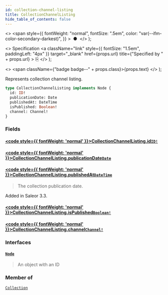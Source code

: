 ```yaml
---
id: collection-channel-listing
title: CollectionChannelListing
hide_table_of_contents: false
---
```


  <>
    <span
      style={{
        fontWeight: "normal",
        fontSize: ".5em",
        color: "var(--ifm-color-secondary-darkest)",
      }}
    >
      &nbsp;●&nbsp;
    </span>
  </>
);

  <>
    Specification
    <a
      className="link"
      style={{ fontSize: "1.5em", paddingLeft: "4px" }}
      target="\_blank"
      href={props.url}
      title={"Specified by " + props.url}
    >
      ⎘
    </a>
  </>
);

  <>
    <span className={"badge badge--" + props.class}>{props.text}</span>
  </>
);

Represents collection channel listing.

```graphql
type CollectionChannelListing implements Node {
  id: ID!
  publicationDate: Date
  publishedAt: DateTime
  isPublished: Boolean!
  channel: Channel!
}
```

### Fields

#### [<code style={{ fontWeight: 'normal' }}>CollectionChannelListing.<b>id</b></code>](#)<Bullet />[`ID!`](../../api-reference/miscellaneous/scalars/id) <Badge class="secondary" text="non-null"/> <Badge class="secondary" text="scalar"/> <Badge class="secondary" text="miscellaneous"/>

>

#### [<code style={{ fontWeight: 'normal' }}>CollectionChannelListing.<b>publicationDate</b></code>](#)<Bullet />[`Date`](../../api-reference/miscellaneous/scalars/date) <Badge class="secondary" text="scalar"/> <Badge class="secondary" text="miscellaneous"/>

>

#### [<code style={{ fontWeight: 'normal' }}>CollectionChannelListing.<b>publishedAt</b></code>](#)<Bullet />[`DateTime`](../../api-reference/miscellaneous/scalars/date-time) <Badge class="secondary" text="scalar"/> <Badge class="secondary" text="miscellaneous"/>

> The collection publication date.

Added in Saleor 3.3.

>

#### [<code style={{ fontWeight: 'normal' }}>CollectionChannelListing.<b>isPublished</b></code>](#)<Bullet />[`Boolean!`](../../api-reference/miscellaneous/scalars/boolean) <Badge class="secondary" text="non-null"/> <Badge class="secondary" text="scalar"/> <Badge class="secondary" text="miscellaneous"/>

>

#### [<code style={{ fontWeight: 'normal' }}>CollectionChannelListing.<b>channel</b></code>](#)<Bullet />[`Channel!`](../../api-reference/channels/objects/channel) <Badge class="secondary" text="non-null"/> <Badge class="secondary" text="object"/> <Badge class="secondary" text="channels"/>

>

### Interfaces

#### [`Node`](../../api-reference/miscellaneous/interfaces/node) <Badge class="secondary" text="interface"/> <Badge class="secondary" text="miscellaneous"/>

> An object with an ID

### Member of

[`Collection`](../../api-reference/products/objects/collection) <Badge class="secondary" text="object"/>
